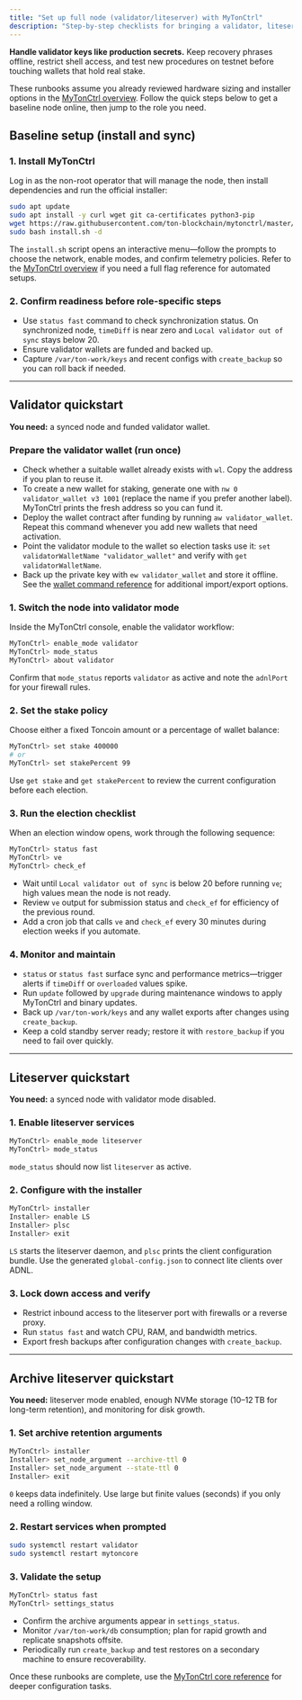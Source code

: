 ```yaml
---
title: "Set up full node (validator/liteserver) with MyTonCtrl"
description: "Step-by-step checklists for bringing a validator, liteserver, or archive liteserver online once MyTonCtrl is installed."
---
```


<Warning>**Handle validator keys like production secrets.** Keep recovery phrases offline, restrict shell access, and test new procedures on testnet before touching wallets that hold real stake.</Warning>

These runbooks assume you already reviewed hardware sizing and installer options in the [MyTonCtrl overview](./mytonctrl/overview). Follow the quick steps below to get a baseline node online, then jump to the role you need.

## Baseline setup (install and sync)

### 1. Install MyTonCtrl

Log in as the non-root operator that will manage the node, then install dependencies and run the official installer:

```bash
sudo apt update
sudo apt install -y curl wget git ca-certificates python3-pip
wget https://raw.githubusercontent.com/ton-blockchain/mytonctrl/master/scripts/install.sh
sudo bash install.sh -d
```

The `install.sh` script opens an interactive menu—follow the prompts to choose the network, enable modes, and confirm telemetry policies. Refer to the [MyTonCtrl overview](./mytonctrl/overview#install-mytonctrl) if you need a full flag reference for automated setups.

### 2. Confirm readiness before role-specific steps

- Use `status fast` command to check synchronization status. On synchronized node, `timeDiff` is near zero and `Local validator out of sync` stays below 20.
- Ensure validator wallets are funded and backed up.
- Capture `/var/ton-work/keys` and recent configs with `create_backup` so you can roll back if needed.

---

## Validator quickstart

**You need:** a synced node and funded validator wallet.

### Prepare the validator wallet (run once)

- Check whether a suitable wallet already exists with `wl`. Copy the address if you plan to reuse it.
- To create a new wallet for staking, generate one with `nw 0 validator_wallet v3 1001` (replace the name if you prefer another label). MyTonCtrl prints the fresh address so you can fund it.
- Deploy the wallet contract after funding by running `aw validator_wallet`. Repeat this command whenever you add new wallets that need activation.
- Point the validator module to the wallet so election tasks use it: `set validatorWalletName "validator_wallet"` and verify with `get validatorWalletName`.
- Back up the private key with `ew validator_wallet` and store it offline. See the [wallet command reference](./mytonctrl/wallet) for additional import/export options.

### 1. Switch the node into validator mode

Inside the MyTonCtrl console, enable the validator workflow:

```bash
MyTonCtrl> enable_mode validator
MyTonCtrl> mode_status
MyTonCtrl> about validator
```

Confirm that `mode_status` reports `validator` as active and note the `adnlPort` for your firewall rules.

### 2. Set the stake policy

Choose either a fixed Toncoin amount or a percentage of wallet balance:

```bash
MyTonCtrl> set stake 400000
# or
MyTonCtrl> set stakePercent 99
```

Use `get stake` and `get stakePercent` to review the current configuration before each election.

### 3. Run the election checklist

When an election window opens, work through the following sequence:

```bash
MyTonCtrl> status fast
MyTonCtrl> ve
MyTonCtrl> check_ef
```

- Wait until `Local validator out of sync` is below 20 before running `ve`; high values mean the node is not ready.
- Review `ve` output for submission status and `check_ef` for efficiency of the previous round.
- Add a cron job that calls `ve` and `check_ef` every 30 minutes during election weeks if you automate.

### 4. Monitor and maintain

- `status` or `status fast` surface sync and performance metrics—trigger alerts if `timeDiff` or `overloaded` values spike.
- Run `update` followed by `upgrade` during maintenance windows to apply MyTonCtrl and binary updates.
- Back up `/var/ton-work/keys` and any wallet exports after changes using `create_backup`.
- Keep a cold standby server ready; restore it with `restore_backup` if you need to fail over quickly.

---

## Liteserver quickstart

**You need:** a synced node with validator mode disabled.

### 1. Enable liteserver services

```bash
MyTonCtrl> enable_mode liteserver
MyTonCtrl> mode_status
```

`mode_status` should now list `liteserver` as active.

### 2. Configure with the installer

```bash
MyTonCtrl> installer
Installer> enable LS
Installer> plsc
Installer> exit
```

`LS` starts the liteserver daemon, and `plsc` prints the client configuration bundle. Use the generated `global-config.json` to connect lite clients over ADNL.

### 3. Lock down access and verify

- Restrict inbound access to the liteserver port with firewalls or a reverse proxy.
- Run `status fast` and watch CPU, RAM, and bandwidth metrics.
- Export fresh backups after configuration changes with `create_backup`.

---

## Archive liteserver quickstart

**You need:** liteserver mode enabled, enough NVMe storage (10–12 TB for long-term retention), and monitoring for disk growth.

### 1. Set archive retention arguments

```bash
MyTonCtrl> installer
Installer> set_node_argument --archive-ttl 0
Installer> set_node_argument --state-ttl 0
Installer> exit
```

`0` keeps data indefinitely. Use large but finite values (seconds) if you only need a rolling window.

### 2. Restart services when prompted

```bash
sudo systemctl restart validator
sudo systemctl restart mytoncore
```

### 3. Validate the setup

```bash
MyTonCtrl> status fast
MyTonCtrl> settings_status
```

- Confirm the archive arguments appear in `settings_status`.
- Monitor `/var/ton-work/db` consumption; plan for rapid growth and replicate snapshots offsite.
- Periodically run `create_backup` and test restores on a secondary machine to ensure recoverability.

Once these runbooks are complete, use the [MyTonCtrl core reference](./mytonctrl/core) for deeper configuration tasks.
